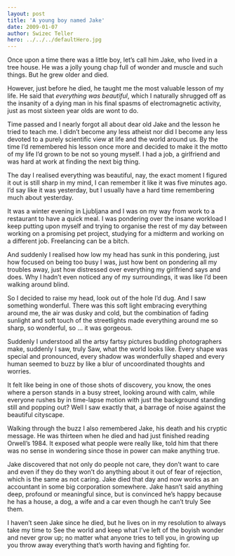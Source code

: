 ```yaml
---
layout: post
title: 'A young boy named Jake'
date: 2009-01-07
author: Swizec Teller
hero: ../../../defaultHero.jpg
---
```

Once upon a time there was a little boy, let’s call him Jake, who lived in a tree house. He was a jolly young chap full of wonder and muscle and such things. But he grew older and died.

However, just before he died, he taught me the most valuable lesson of my life. He said that _everything was beautiful_, which I naturally shrugged off as the insanity of a dying man in his final spasms of electromagnetic activity, just as most sixteen year olds are wont to do.

Time passed and I nearly forgot all about dear old Jake and the lesson he tried to teach me. I didn’t become any less atheist nor did I become any less devoted to a purely scientific view at life and the world around us. By the time I’d remembered his lesson once more and decided to make it the motto of my life I’d grown to be not so young myself. I had a job, a girlfriend and was hard at work at finding the next big thing.

The day I realised everything was beautiful, nay, the exact moment I figured it out is still sharp in my mind, I can remember it like it was five minutes ago. I’d say like it was yesterday, but I usually have a hard time remembering much about yesterday.

It was a winter evening in Ljubljana and I was on my way from work to a restaurant to have a quick meal. I was pondering over the insane workload I keep putting upon myself and trying to organise the rest of my day between working on a promising pet project, studying for a midterm and working on a different job. Freelancing can be a bitch.

And suddenly I realised how low my head has sunk in this pondering, just how focused on being too busy I was, just how bent on pondering all my troubles away, just how distressed over everything my girlfriend says and does. Why I hadn’t even noticed any of my surroundings, it was like I’d been walking around blind.

So I decided to raise my head, look out of the hole I’d dug. And I saw something wonderful. There was this soft light embracing everything around me, the air was dusky and cold, but the combination of fading sunlight and soft touch of the streetlights made everything around me so sharp, so wonderful, so ... it was gorgeous.

Suddenly I understood all the artsy fartsy pictures budding photographers make, suddenly I saw, truly Saw, what the world looks like. Every shape was special and pronounced, every shadow was wonderfully shaped and every human seemed to buzz by like a blur of uncoordinated thoughts and worries.

It felt like being in one of those shots of discovery, you know, the ones where a person stands in a busy street, looking around with calm, while everyone rushes by in time-lapse motion with just the background standing still and popping out? Well I saw exactly that, a barrage of noise against the beautiful cityscape.

Walking through the buzz I also remembered Jake, his death and his cryptic message. He was thirteen when he died and had just finished reading Orwell’s 1984. It exposed what people were really like, told him that there was no sense in wondering since those in power can make anything true.

Jake discovered that not only do people not care, they don’t want to care and even if they do they won’t do anything about it out of fear of rejection, which is the same as not caring. Jake died that day and now works as an accountant in some big corporation somewhere. Jake hasn’t said anything deep, profound or meaningful since, but is convinced he’s happy because he has a house, a dog, a wife and a car even though he can’t truly See them.

I haven’t seen Jake since he died, but he lives on in my resolution to always take my time to See the world and keep what I’ve left of the boyish wonder and never grow up; no matter what anyone tries to tell you, in growing up you throw away everything that’s worth having and fighting for.